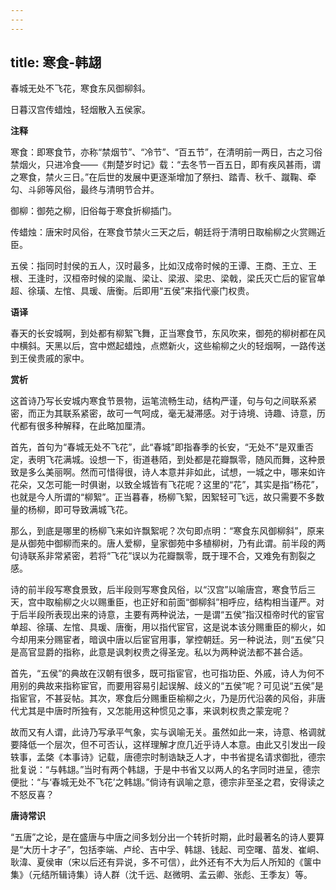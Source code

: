 ```yaml
---
---
---
```

title: 寒食-韩翃
---

春城无处不飞花，寒食东风御柳斜。

日暮汉宫传蜡烛，轻烟散入五侯家。

**注释**

寒食：即寒食节，亦称“禁烟节”、“冷节”、“百五节”，在清明前一两日，古之习俗禁烟火，只进冷食——《荆楚岁时记》载：“去冬节一百五日，即有疾风甚雨，谓之寒食，禁火三日。”在后世的发展中更逐渐增加了祭扫、踏青、秋千、蹴鞠、牵勾、斗卵等风俗，最终与清明节合并。

御柳：御苑之柳，旧俗每于寒食折柳插门。

传蜡烛：唐宋时风俗，在寒食节禁火三天之后，朝廷将于清明日取榆柳之火赏赐近臣。

五侯：指同时封侯的五人，汉时最多，比如汉成帝时候的王谭、王商、王立、王根、王逢时，汉桓帝时候的梁胤、梁让、梁淑、梁忠、梁戟，梁氏灭亡后的宦官单超、徐璜、左悺、具瑗、唐衡。后即用“五侯”来指代豪门权贵。

**语译**

春天的长安城啊，到处都有柳絮飞舞，正当寒食节，东风吹来，御苑的柳树都在风中横斜。天黑以后，宫中燃起蜡烛，点燃新火，这些榆柳之火的轻烟啊，一路传送到王侯贵戚的家中。

**赏析**

这首诗乃写长安城内寒食节景物，运笔流畅生动，结构严谨，句与句之间联系紧密，而正为其联系紧密，故可一气呵成，毫无凝滞感。对于诗境、诗趣、诗意，历代都有很多种解释，在此略加厘清。

首先，首句为“春城无处不飞花”，此“春城”即指春季的长安，“无处不”是双重否定，表明飞花满城。设想一下，街道巷陌，到处都是花瓣飘零，随风而舞，这种景致是多么美丽啊。然而可惜得很，诗人本意并非如此，试想，一城之中，哪来如许花朵，又怎可能一时俱谢，以致全城皆有飞花呢？这里的“花”，其实是指“杨花”，也就是今人所谓的“柳絮”。正当暮春，杨柳飞絮，因絮轻可飞远，故只需要不多数量的杨柳，即可导致满城飞花。

那么，到底是哪里的杨柳飞来如许飘絮呢？次句即点明：“寒食东风御柳斜”，原来是从御苑中御柳而来的。唐人爱柳，皇家御苑中多植柳树，乃有此谓。前半段的两句诗联系非常紧密，若将“飞花”误以为花瓣飘零，既于理不合，又难免有割裂之感。

诗的前半段写寒食景致，后半段则写寒食风俗，以“汉宫”以喻唐宫，寒食节后三天，宫中取榆柳之火以赐重臣，也正好和前面“御柳斜”相呼应，结构相当谨严。对于后半段所表现出来的诗意，主要有两种说法，一是谓“五侯”指汉桓帝时代的宦官单超、徐璜、左悺、具瑗、唐衡，用以指代宦官，这是说本该分赐重臣的柳火，如今却用来分赐宦者，暗讽中唐以后宦官用事，掌控朝廷。另一种说法，则“五侯”只是高官显爵的指称，此意是讽刺权贵之得圣宠。私以为两种说法都不甚合适。

首先，“五侯”的典故在汉朝有很多，既可指宦官，也可指功臣、外戚，诗人为何不用别的典故来指称宦官，而要用容易引起误解、歧义的“五侯”呢？可见说“五侯”是指宦官，不甚妥帖。其次，寒食后分赐重臣榆柳之火，乃是历代沿袭的风俗，非唐代尤其是中唐时所独有，又怎能用这种惯见之事，来讽刺权贵之蒙宠呢？

故而又有人谓，此诗乃写承平气象，实与讽喻无关。虽然如此一来，诗意、格调就要降低一个层次，但不可否认，这样理解才庶几近乎诗人本意。由此又引发出一段轶事，孟棨《本事诗》记载，唐德宗时制诰缺乏人才，中书省提名请求御批，德宗批复说：“与韩翃。”当时有两个韩翃，于是中书省又以两人的名字同时进呈，德宗便批：“与‘春城无处不飞花’之韩翃。”倘诗有讽喻之意，德宗非至圣之君，安得读之不怒反喜？

**唐诗常识**

“五唐”之论，是在盛唐与中唐之间多划分出一个转折时期，此时最著名的诗人要算是“大历十才子”，包括李端、卢纶、吉中孚、韩翃、钱起、司空曙、苗发、崔峒、耿湋、夏侯审（宋以后还有异说，多不可信），此外还有不大为后人所知的《箧中集》（元结所辑诗集）诗人群（沈千远、赵微明、孟云卿、张彪、王季友）等。